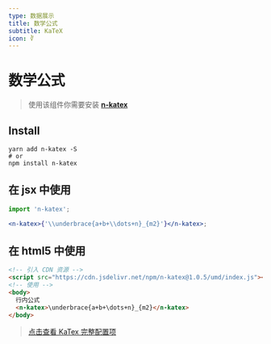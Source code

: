 ```yaml
---
type: 数据展示
title: 数学公式
subtitle: KaTeX
icon: ∛
---
```


# 数学公式

> 使用该组件你需要安装 **[n-katex](https://www.npmjs.com/package/n-katex)**

## Install

```shell
yarn add n-katex -S
# or
npm install n-katex
```

## 在 jsx 中使用

```jsx
import 'n-katex';

<n-katex>{'\\underbrace{a+b+\\dots+n}_{m2}'}</n-katex>;
```

## 在 html5 中使用

```html
<!-- 引入 CDN 资源 -->
<script src="https://cdn.jsdelivr.net/npm/n-katex@1.0.5/umd/index.js"></script>
<!-- 使用 -->
<body>
  行内公式
  <n-katex>\underbrace{a+b+\dots+n}_{m2}</n-katex>
</body>
```

> [点击查看 KaTex 完整配置项](https://katex.org/docs/options.html)
